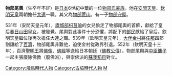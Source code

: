 {{unreferenced|time=2011-09-13T15:43:31+00:00}}
{{japanese|image=Mononobe Okoshi.jpg|width=200px|caption=《前賢故實》中的物部尾輿畫像，菊池容齋畫|japanese=物部 尾輿|kana=もののべ の おこし|romaji=Mononobe no okoshi}}
'''物部尾輿'''（生卒年不詳）是[[日本|日本]]6世紀中葉的一位[[物部氏|物部氏]][[豪族|豪族]]。他在[[安閒天皇|安閒天皇]]、[[欽明天皇|欽明天皇]]兩朝擔任[[大連_(官職)|大連]]一職。其父為[[物部荒山|物部荒山]]。有一子[[物部守屋|物部守屋]]。

531年（安閒天皇元年），[[廬城部枳莒喻|廬城部枳莒喻]]的女兒偷走了物部尾輿的首飾，獻給了皇后[[春日山田皇女|春日山田皇女]]，被發覺。尾輿對此事件十分恐懼，將配下的[[部民|部民]]獻給了皇后。欽明天皇繼位後再次擔任大連之職。539年（欽明天皇元年），[[大伴金村|大伴金村]]將[[任那|任那]]四郡割讓給了[[百濟|百濟]]，物部尾輿非難他，迫使金村從政界引退。552年（欽明天皇十三年），百濟[[聖明王|聖明王]]將[[佛像|佛像]]、[[佛經|佛經]]等送給日本朝廷（[[佛教公傳|佛教公傳]]）。物部尾輿與[[中臣鐮子|中臣鐮子]]一起主張廢除佛教（廢佛派），與崇佛派的[[蘇我稻目|蘇我稻目]]對立。

[[Category:飛鳥時代人物|Category:飛鳥時代人物]]
[[Category:古墳時代人物|Category:古墳時代人物]]
[[Category:物部氏|M]]